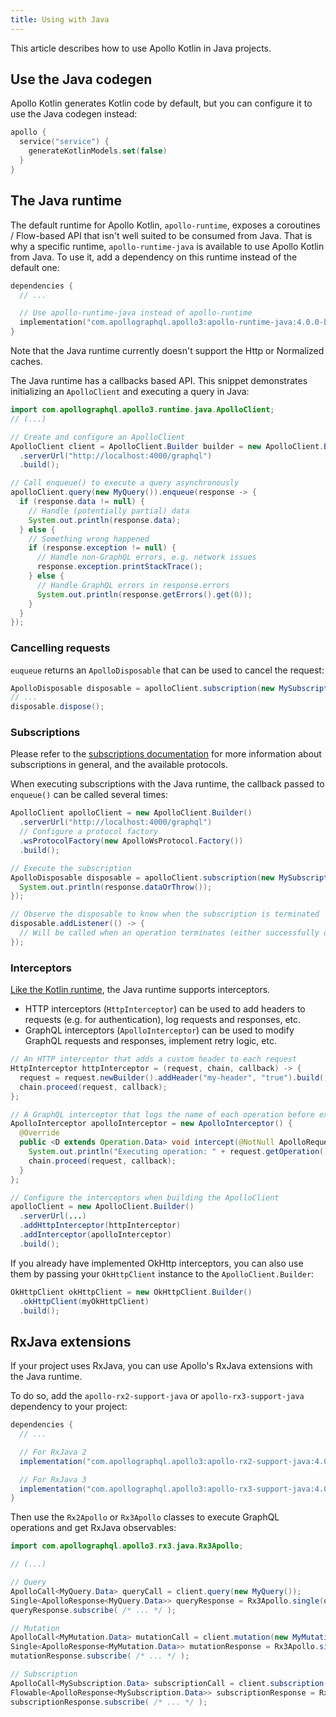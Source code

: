 ```yaml
---
title: Using with Java
---
```


This article describes how to use Apollo Kotlin in Java projects.

## Use the Java codegen

Apollo Kotlin generates Kotlin code by default, but you can configure it to use the Java codegen instead:

```kotlin title="build.gradle[.kts]"
apollo {
  service("service") {
    generateKotlinModels.set(false)
  }
}
```

## The Java runtime

The default runtime for Apollo Kotlin, `apollo-runtime`, exposes a coroutines / Flow-based API that isn't well suited to be consumed from Java.
That is why a specific runtime, `apollo-runtime-java` is available to use Apollo Kotlin from Java. To use it, add a dependency on this runtime instead of the default one:

```kotlin title="build.gradle[.kts]"
dependencies {
  // ...

  // Use apollo-runtime-java instead of apollo-runtime
  implementation("com.apollographql.apollo3:apollo-runtime-java:4.0.0-beta.6")
}
```
Note that the Java runtime currently doesn't support the Http or Normalized caches.

The Java runtime has a callbacks based API. This snippet demonstrates initializing an `ApolloClient` and executing a query in Java:

```java
import com.apollographql.apollo3.runtime.java.ApolloClient;
// (...)

// Create and configure an ApolloClient
ApolloClient client = ApolloClient.Builder builder = new ApolloClient.Builder()
  .serverUrl("http://localhost:4000/graphql")
  .build();

// Call enqueue() to execute a query asynchronously
apolloClient.query(new MyQuery()).enqueue(response -> {
  if (response.data != null) {
    // Handle (potentially partial) data
    System.out.println(response.data);
  } else {
    // Something wrong happened
    if (response.exception != null) {
      // Handle non-GraphQL errors, e.g. network issues
      response.exception.printStackTrace();
    } else {
      // Handle GraphQL errors in response.errors
      System.out.println(response.getErrors().get(0));
    }
  }
});
```

### Cancelling requests

`euqueue` returns an `ApolloDisposable` that can be used to cancel the request:

```java
ApolloDisposable disposable = apolloClient.subscription(new MySubscription()).enqueue(response -> ...)
// ...
disposable.dispose();

```

### Subscriptions

Please refer to the [subscriptions documentation](../advanced/subscriptions/) for more information about subscriptions in general, and the available protocols.

When executing subscriptions with the Java runtime, the callback passed to `enqueue()` can be called several times:

```java
ApolloClient apolloClient = new ApolloClient.Builder()
  .serverUrl("http://localhost:4000/graphql")
  // Configure a protocol factory
  .wsProtocolFactory(new ApolloWsProtocol.Factory())
  .build();

// Execute the subscription
ApolloDisposable disposable = apolloClient.subscription(new MySubscription()).enqueue(response -> {
  System.out.println(response.dataOrThrow());
});

// Observe the disposable to know when the subscription is terminated
disposable.addListener(() -> {
  // Will be called when an operation terminates (either successfully or due to an error)
});

```
### Interceptors

[Like the Kotlin runtime](./interceptors-http), the Java runtime supports interceptors.

- HTTP interceptors (`HttpInterceptor`) can be used to add headers to requests (e.g. for authentication), log requests and responses, etc.
- GraphQL interceptors (`ApolloInterceptor`) can be used to modify GraphQL requests and responses, implement retry logic, etc.

```java
// An HTTP interceptor that adds a custom header to each request
HttpInterceptor httpInterceptor = (request, chain, callback) -> {
  request = request.newBuilder().addHeader("my-header", "true").build();
  chain.proceed(request, callback);
};

// A GraphQL interceptor that logs the name of each operation before executing it
ApolloInterceptor apolloInterceptor = new ApolloInterceptor() {
  @Override
  public <D extends Operation.Data> void intercept(@NotNull ApolloRequest<D> request, @NotNull ApolloInterceptorChain chain, @NotNull ApolloCallback<D> callback) {
    System.out.println("Executing operation: " + request.getOperation().name());
    chain.proceed(request, callback);
  }
};

// Configure the interceptors when building the ApolloClient
apolloClient = new ApolloClient.Builder()
  .serverUrl(...)
  .addHttpInterceptor(httpInterceptor)
  .addInterceptor(apolloInterceptor)
  .build();
```

If you already have implemented OkHttp interceptors, you can also use them by passing your `OkHttpClient` instance to the `ApolloClient.Builder`:

```java
OkHttpClient okHttpClient = new OkHttpClient.Builder()
  .okHttpClient(myOkHttpClient)
  .build();
```

## RxJava extensions

If your project uses RxJava, you can use Apollo's RxJava extensions with the Java runtime.

To do so, add the `apollo-rx2-support-java` or `apollo-rx3-support-java` dependency to your project:

```java title="build.gradle[.kts]"
dependencies {
  // ...

  // For RxJava 2
  implementation("com.apollographql.apollo3:apollo-rx2-support-java:4.0.0-beta.6")

  // For RxJava 3
  implementation("com.apollographql.apollo3:apollo-rx3-support-java:4.0.0-beta.6")
}
```
Then use the `Rx2Apollo` or `Rx3Apollo` classes to execute GraphQL operations and get RxJava observables:

```java
import com.apollographql.apollo3.rx3.java.Rx3Apollo;

// (...)

// Query
ApolloCall<MyQuery.Data> queryCall = client.query(new MyQuery());
Single<ApolloResponse<MyQuery.Data>> queryResponse = Rx3Apollo.single(queryCall);
queryResponse.subscribe( /* ... */ );

// Mutation
ApolloCall<MyMutation.Data> mutationCall = client.mutation(new MyMutation("my-parameter"));
Single<ApolloResponse<MyMutation.Data>> mutationResponse = Rx3Apollo.single(mutationCall);
mutationResponse.subscribe( /* ... */ );

// Subscription
ApolloCall<MySubscription.Data> subscriptionCall = client.subscription(new MySubscription());
Flowable<ApolloResponse<MySubscription.Data>> subscriptionResponse = Rx3Apollo.flowable(subscriptionCall);
subscriptionResponse.subscribe( /* ... */ );
```

